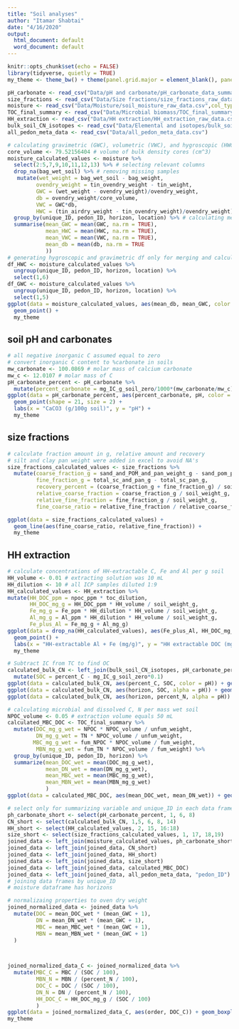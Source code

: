 ```yaml
---
title: "Soil analyses"
author: "Itamar Shabtai"
date: "4/16/2020"
output:
  html_document: default
  word_document: default
---
```


```r
knitr::opts_chunk$set(echo = FALSE)
library(tidyverse, quietly = TRUE)
my_theme <- theme_bw() + theme(panel.grid.major = element_blank(), panel.grid.minor = element_blank())
```

```r
pH_carbonate <- read_csv("Data/pH and carbonate/pH_carbonate_data_summary_final.csv", col_types = cols(horizon = col_factor(levels = c("a","c","o"))))
size_fractions <- read_csv("Data/Size fractions/size_fractions_raw_data.csv", col_types = cols(horizon = col_factor(levels = c("a","c", "e"))))
moisture <- read_csv("Data/Moisture/soil_moisture_raw_data.csv",col_types = cols(horizon = col_factor(levels = c("a","b", "c", "e", "o"))))
TOC_final_summary <- read_csv("Data/Microbial biomass/TOC_final_summary.csv", col_types = cols(horizon = col_factor(levels = c("a","b", "c", "e", "o"))))
HH_extraction <- read_csv("Data/HH extraction/HH_extraction_raw_data.csv")
bulk_soil_CN_isotopes <- read_csv("Data/Elemental and isotopes/bulk_soil_CN_natu_abund_raw_data.csv",col_types = cols(horizon = col_factor(levels = c("a","c","e"))))
all_pedon_meta_data <- read_csv("Data/all_pedon_meta_data.csv")
```

```r
# calculating gravimetric (GWC), volumetric (VWC), and hygroscopic (HWC) water contents, and bulk density (db)
core_volume <- 79.52156404 # volume of bulk density cores (cm^3)
moisture_calculated_values <- moisture %>% 
  select(2:5,7,9,10,11,12,13) %>% # selecting relevant columns
  drop_na(bag_wet_soil) %>% # removing missing samples
   mutate(wet_weight = bag_wet_soil - bag_weight,
         ovendry_weight = tin_ovendry_weight - tin_weight,
         GWC = (wet_weight - ovendry_weight)/ovendry_weight,
         db = ovendry_weight/core_volume,
         VWC = GWC*db,
         HWC = (tin_airdry_weight - tin_ovendry_weight)/ovendry_weight) %>% 
  group_by(unique_ID, pedon_ID, horizon, location) %>% # calculating means from replicates
  summarise(mean_GWC = mean(GWC, na.rm = TRUE),
            mean_HWC = mean(HWC, na.rm = TRUE),
            mean_VWC = mean(VWC, na.rm = TRUE),
            mean_db = mean(db, na.rm = TRUE
            ))
# generating hygroscopic and gravimetric df only for merging and calculating moisture normalized values
df_HWC <- moisture_calculated_values %>% 
  ungroup(unique_ID, pedon_ID, horizon, location) %>% 
  select(1,6)
df_GWC <- moisture_calculated_values %>% 
  ungroup(unique_ID, pedon_ID, horizon, location) %>% 
  select(1,5)
ggplot(data = moisture_calculated_values, aes(mean_db, mean_GWC, color = horizon)) +
  geom_point() +
  my_theme
```

## soil pH and carbonates

```r
# all negative inorganic C assumed equal to zero
# convert inorganic C content to %carbonate in soils
mw_carbonate <- 100.0869 # molar mass of calcium carbonate
mw_c <- 12.0107 # molar mass of C
pH_carbonate_percent <- pH_carbonate %>% 
  mutate(percent_carbonate = mg_IC_g_soil_zero/1000*(mw_carbonate/mw_c)*100)
ggplot(data = pH_carbonate_percent, aes(percent_carbonate, pH, color = horizon)) + 
  geom_point(shape = 21, size = 2) +
  labs(x = "CaCO3 (g/100g soil)", y = "pH") +
  my_theme
```

## size fractions

```r
# calculate fraction amount in g, relative amount and recovery
# silt and clay pan weight were added in excel to avoid NA's
size_fractions_calculated_values <- size_fractions %>% 
  mutate(coarse_fraction_g = sand_and_POM_and_pan_weight_g - sand_pom_pan_weight_g,
         fine_fraction_g = total_sc_and_pan_g - total_sc_pan_g,
         recovery_percent = (coarse_fraction_g + fine_fraction_g) / soil_weight_g * 100,
         relative_coarse_fraction = coarse_fraction_g / soil_weight_g,
         relative_fine_fraction = fine_fraction_g / soil_weight_g,
         fine_coarse_ratio = relative_fine_fraction / relative_coarse_fraction)

ggplot(data = size_fractions_calculated_values) + 
  geom_line(aes(fine_coarse_ratio, relative_fine_fraction)) + 
  my_theme

```

## HH extraction

```r
# calculate concentrations of HH-extractable C, Fe and Al per g soil
HH_volume <- 0.01 # extracting solution was 10 mL
HH_dilution <- 10 # all ICP samples diluted 1:9
HH_calculated_values <- HH_extraction %>% 
mutate(HH_DOC_ppm = npoc_ppm * toc_dilution,
       HH_DOC_mg_g = HH_DOC_ppm * HH_volume / soil_weight_g,
       Fe_mg_g = Fe_ppm * HH_dilution * HH_volume / soil_weight_g,
       Al_mg_g = Al_ppm * HH_dilution * HH_volume / soil_weight_g,
       Fe_plus_Al = Fe_mg_g + Al_mg_g)
ggplot(data = drop_na(HH_calculated_values), aes(Fe_plus_Al, HH_DOC_mg_g)) +
  geom_point() +
  labs(x = "HH-extractable Al + Fe (mg/g)", y = "HH extractable DOC (mg/g)") +
  my_theme
```


```r
# Subtract IC from TC to find OC
calculated_bulk_CN <- left_join(bulk_soil_CN_isotopes, pH_carbonate_percent) %>% 
  mutate(SOC = percent_C - mg_IC_g_soil_zero*0.1)  
ggplot(data = calculated_bulk_CN, aes(percent_C, SOC, color = pH)) + geom_point()
ggplot(data = calculated_bulk_CN, aes(horizon, SOC, alpha = pH)) + geom_boxplot() + geom_jitter()
ggplot(data = calculated_bulk_CN, aes(horizon, percent_N, alpha = pH)) + geom_boxplot() + geom_jitter()
```

```r
# calculating microbial and dissolved C, N per mass wet soil
NPOC_volume <- 0.05 # extraction volume equals 50 mL
calculated_MBC_DOC <- TOC_final_summary %>% 
  mutate(DOC_mg_g_wet = NPOC * NPOC_volume / unfum_weight,
         DN_mg_g_wet = TN * NPOC_volume / unfum_weight,
        MBC_mg_g_wet = fum_NPOC * NPOC_volume / fum_weight,
         MBN_mg_g_wet = fum_TN * NPOC_volume / fum_weight) %>% 
  group_by(unique_ID, pedon_ID, horizon) %>% 
  summarize(mean_DOC_wet = mean(DOC_mg_g_wet),
            mean_DN_wet = mean(DN_mg_g_wet),
            mean_MBC_wet = mean(MBC_mg_g_wet),
            mean_MBN_wet = mean(MBN_mg_g_wet)
            )
ggplot(data = calculated_MBC_DOC, aes(mean_DOC_wet, mean_DN_wet)) + geom_point()
```


```r
# select only for summarizing variable and unique_ID in each data frame
ph_carbonate_short <- select(pH_carbonate_percent, 1, 6, 8)
CN_short <- select(calculated_bulk_CN, 1,5, 6, 8, 14)
HH_short <- select(HH_calculated_values, 2, 15, 16:18)
size_short <- select(size_fractions_calculated_values, 1, 17, 18,19)
joined_data <- left_join(moisture_calculated_values, ph_carbonate_short) 
joined_data <- left_join(joined_data, CN_short) 
joined_data <- left_join(joined_data, HH_short) 
joined_data <- left_join(joined_data, size_short)
joined_data <- left_join(joined_data, calculated_MBC_DOC)
joined_data <- left_join(joined_data, all_pedon_meta_data, "pedon_ID")
# joining data frames by unique_ID
# moisture dataframe has horizons
```


```r
# normalizaing properties to oven dry weight
joined_normalized_data <- joined_data %>% 
  mutate(DOC = mean_DOC_wet * (mean_GWC + 1),
         DN = mean_DN_wet * (mean_GWC + 1),
         MBC = mean_MBC_wet * (mean_GWC + 1),
         MBN = mean_MBN_wet * (mean_GWC + 1)
  )

  
```


```r
joined_normalized_data_C <- joined_normalized_data %>% 
  mutate(MBC_C = MBC / (SOC / 100),
         MBN_N = MBN / (percent_N / 100),
         DOC_C = DOC / (SOC / 100),
         DN_N = DN / (percent_N / 100),
         HH_DOC_C = HH_DOC_mg_g / (SOC / 100)
         )
ggplot(data = joined_normalized_data_C, aes(order, DOC_C)) + geom_boxplot() +
my_theme
```


